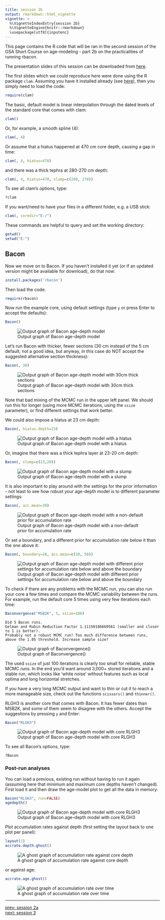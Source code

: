 ```yaml
---
title: session 2b
output: rmarkdown::html_vignette
vignette: >
  %\VignetteIndexEntry{session 2b}
  %\VignetteEngine{knitr::rmarkdown}
  \usepackage[utf8]{inputenc}
---
```


This page contains the R code that will be ran in the second session of the GSA Short Course on age-modeling - part 2b on the practicalities of running rbacon.

The presentation slides of this session can be downloaded from [here](./2b_agemodels_practical.odp).

The first slides which we could reproduce here were done using the R package `clam`. Assuming you have it installed already (see [here](intro.html)), then you simply need to load the code:

```r
require(clam)
```

The basic, default model is linear interpolation through the dated levels of the standard core that comes with clam:

```r
clam()
```

Or, for example, a smooth spline (4):

```r
clam(, 4)
```

Or assume that a hiatus happened at 470 cm core depth, causing a gap in time:

```r
clam(, 4, hiatus=470)
```

and there was a thick tephra at 280-270 cm depth:
```r
clam(, 4, hiatus=470, slump=c(280, 270))
```

To see all clam’s options, type:
```r
?clam
```

If you want/need to have your files in a different folder, e.g. a USB stick:
```r
clam(, coredir="E:/")
```

These commands are helpful to query and set the working directory:

```r
getwd()
setwd("E:")
```

## Bacon

Now we move on to Bacon. If you haven't installed it yet (or if an updated version might be available for download), do that now:

```r
install.packages('rbacon')
```

Then load the code:

```r
require(rbacon)
```

Now run the example core, using default settings (type `y` or press Enter to accept the defaults):

```r
Bacon()
```

![Output graph of Bacon age-depth model](./bacon.png)

Let's run Bacon with thicker, fewer sections (30 cm instead of the 5 cm default; not a good idea, but anyway, in this case do NOT accept the suggested alternative section thickness):

```r
Bacon(, 30)
```
![Output graph of Bacon age-depth model with 30cm thick sections](./bacon_30cm.png)

Note that bad mixing of the MCMC run in the upper left panel. We should run this for longer (using more MCMC iterations, using the `ssize` parameter), or find different settings that work better.

We could also impose a hiatus at 23 cm depth:

```r
Bacon(, hiatus.depth=23)
```
![Output graph of Bacon age-depth model with a hiatus](./bacon_hiatus.png)

Or, imagine that there was a thick tephra layer at 23-20 cm depth:

```r
Bacon(, slump=c(23,20))
```

![Output graph of Bacon age-depth model with a slump](./bacon_slump.png)

It is also important to play around with the settings for the prior information - not least to see how robust your age-depth model is to different parameter settings:

```r
Bacon(, acc.mean=30)
```

![Output graph of Bacon age-depth model with a non-default prior for accumulation rate](./bacon_accrate.png)

Or set a boundary, and a different prior for accumulation rate below it than the one above it:

```r
Bacon(, boundary=26, acc.mean=c(10, 50))
```

![Output graph of Bacon age-depth model with different prior settings for accumulation rate below and above the boundary](./bacon_boundary.png)


To check if there are any problems with the MCMC run, you can also run your core a few times and compare the MCMC variability between the runs. For example, run the default core 5 times using very few iterations each time:

```r
Baconvergence("MSB2K", 5, ssize=100)
```

```
Did 5 Bacon runs.
Gelman and Rubin Reduction Factor 1.11150186669561 (smaller and closer to 1 is better).
Probably not a robust MCMC run! Too much difference between runs, above the 1.05 threshold. Increase sample size?
```
![Output graph of Baconvergence()](./gelman.png)

The used `ssize` of just 100 iterations is clearly too small for reliable, stable MCMC runs. In the end you'd want around 3,000+ stored iterations and a stable run, which looks like 'white noise' without features such as local optima and long horizontal stretches.

If you have a very long MCMC output and want to thin or cut it to reach a more manageable size, check out the functions `scissors()` and `thinner()`.

RLGH3 is another core that comes with Bacon. It has fewer dates than MSB2K, and some of them seem to disagree with the others. Accept the suggestions by pressing `y` and Enter:

```r
Bacon("RLGH3")
```

![Output graph of Bacon age-depth model with core RLGH3](./bacon_RLGH3.png)



To see all Bacon’s options, type:
```r
?Bacon
```

### Post-run analyses

You can load a previous, existing run without having to run it again (assuming here that minimum and maximum core depths haven't changed). First load it and then draw the age-model plot to get all the data in memory:

```r
Bacon("RLGH3", run=FALSE)
agedepth()
```

![Output graph of Bacon age-depth model with core RLGH3](./bacon_RLGH3.png)

Plot accumulation rates against depth (first setting the layout back to one plot per panel):

```r
layout(1)
accrate.depth.ghost()
```

![A ghost graph of accumulation rate against core depth](./accrate_depth_ghost.png)

or against age:

```r
accrate.age.ghost()
```

![A ghost graph of accumulation rate over time](./accrate_age_ghost.png)


---

[prev: session 2a](session_2a.html)<br>
[next: session 3](session_3.html)
